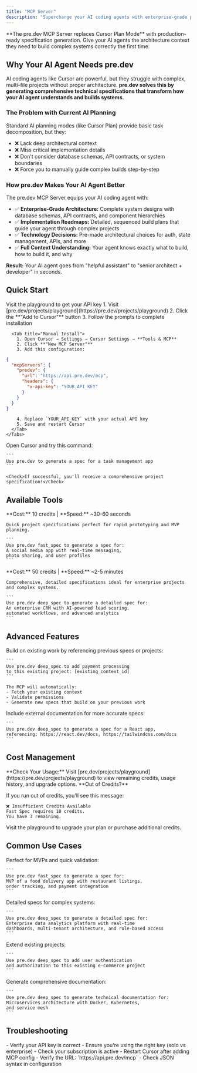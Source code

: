 ```yaml
---
title: "MCP Server"
description: "Supercharge your AI coding agents with enterprise-grade planning capabilities"
---
```


<Note>
  **The pre.dev MCP Server replaces Cursor Plan Mode** with production-ready specification generation. Give your AI agents the architecture context they need to build complex systems correctly the first time.
</Note>

## Why Your AI Agent Needs pre.dev

AI coding agents like Cursor are powerful, but they struggle with complex, multi-file projects without proper architecture. **pre.dev solves this by generating comprehensive technical specifications that transform how your AI agent understands and builds systems.**

### The Problem with Current AI Planning

Standard AI planning modes (like Cursor Plan) provide basic task decomposition, but they:
- ❌ Lack deep architectural context
- ❌ Miss critical implementation details
- ❌ Don't consider database schemas, API contracts, or system boundaries
- ❌ Force you to manually guide complex builds step-by-step

### How pre.dev Makes Your AI Agent Better

The pre.dev MCP Server equips your AI coding agent with:

- ✅ **Enterprise-Grade Architecture:** Complete system designs with database schemas, API contracts, and component hierarchies
- ✅ **Implementation Roadmaps:** Detailed, sequenced build plans that guide your agent through complex projects
- ✅ **Technology Decisions:** Pre-made architectural choices for auth, state management, APIs, and more
- ✅ **Full Context Understanding:** Your agent knows exactly what to build, how to build it, and why

**Result:** Your AI agent goes from "helpful assistant" to "senior architect + developer" in seconds.

## Quick Start

<Steps>
  <Step title="Get Your API Key">
    <Card title="Get API Key" icon="key" href="https://pre.dev/projects/playground">
      Visit the playground to get your API key
    </Card>
    
  </Step>
  
  <Step title="Install the MCP Server">
    <Tabs>
      <Tab title="One-Click Install">
        1. Visit [pre.dev/projects/playground](https://pre.dev/projects/playground)
        2. Click the **"Add to Cursor"** button
        3. Follow the prompts to complete installation
      </Tab>
      
      <Tab title="Manual Install">
        1. Open Cursor → Settings → Cursor Settings → **Tools & MCP**
        2. Click **"New MCP Server"**
        3. Add this configuration:

```json
{
  "mcpServers": {
    "predev": {
      "url": "https://api.pre.dev/mcp",
      "headers": {
        "x-api-key": "YOUR_API_KEY"
      }
    }
  }
}
```

        4. Replace `YOUR_API_KEY` with your actual API key
        5. Save and restart Cursor
      </Tab>
    </Tabs>
  </Step>
  
  <Step title="Test the Integration">
    Open Cursor and try this command:
    
    ```
    Use pre.dev to generate a spec for a task management app
    ```
    
    <Check>If successful, you'll receive a comprehensive project specification!</Check>
  </Step>
</Steps>

## Available Tools

<CardGroup cols={2}>
  <Card title="fast_spec" icon="bolt">
    **Cost:** 10 credits | **Speed:** ~30-60 seconds
    
    Quick project specifications perfect for rapid prototyping and MVP planning.
    
    ```
    Use pre.dev fast_spec to generate a spec for: 
    A social media app with real-time messaging, 
    photo sharing, and user profiles
    ```
  </Card>
  
  <Card title="deep_spec" icon="microscope">
    **Cost:** 50 credits | **Speed:** ~2-5 minutes
    
    Comprehensive, detailed specifications ideal for enterprise projects and complex systems.
    
    ```
    Use pre.dev deep_spec to generate a detailed spec for: 
    An enterprise CRM with AI-powered lead scoring, 
    automated workflows, and advanced analytics
    ```
  </Card>
  
</CardGroup>

## Advanced Features

<AccordionGroup>
  <Accordion title="Context Integration" icon="link">
    Build on existing work by referencing previous specs or projects:
    
    ```
    Use pre.dev deep_spec to add payment processing 
    to this existing project: [existing_context_id]
    ```
    
    The MCP will automatically:
    - Fetch your existing context
    - Validate permissions
    - Generate new specs that build on your previous work
  </Accordion>
  
  <Accordion title="Documentation References" icon="book">
    Include external documentation for more accurate specs:
    
    ```
    Use pre.dev deep_spec to generate a spec for a React app, 
    referencing: https://react.dev/docs, https://tailwindcss.com/docs
    ```
  </Accordion>
  
</AccordionGroup>

## Cost Management

<Info>
  **Check Your Usage:** Visit [pre.dev/projects/playground](https://pre.dev/projects/playground) to view remaining credits, usage history, and upgrade options.
</Info>

<Warning>
  **Out of Credits?** 
  
  If you run out of credits, you'll see this message:
  ```
  ❌ Insufficient Credits Available
  Fast Spec requires 10 credits.
  You have 3 remaining.
  ```
  
  Visit the playground to upgrade your plan or purchase additional credits.
</Warning>

## Common Use Cases

<Tabs>
  <Tab title="Rapid Prototyping">
    Perfect for MVPs and quick validation:
    
    ```
    Use pre.dev fast_spec to generate a spec for: 
    MVP of a food delivery app with restaurant listings, 
    order tracking, and payment integration
    ```
  </Tab>
  
  <Tab title="Enterprise Planning">
    Detailed specs for complex systems:
    
    ```
    Use pre.dev deep_spec to generate a detailed spec for: 
    Enterprise data analytics platform with real-time 
    dashboards, multi-tenant architecture, and role-based access
    ```
  </Tab>
  
  <Tab title="Feature Addition">
    Extend existing projects:
    
    ```
    Use pre.dev deep_spec to add user authentication 
    and authorization to this existing e-commerce project
    ```
  </Tab>
  
  <Tab title="Technical Documentation">
    Generate comprehensive documentation:
    
    ```
    Use pre.dev deep_spec to generate technical documentation for: 
    Microservices architecture with Docker, Kubernetes, 
    and service mesh
    ```
  </Tab>
</Tabs>

## Troubleshooting

<AccordionGroup>
  <Accordion title="Authentication Failed" icon="triangle-exclamation">
    - Verify your API key is correct
    - Ensure you're using the right key (solo vs enterprise)
    - Check your subscription is active
  </Accordion>
  
  <Accordion title="Tool Not Found" icon="magnifying-glass">
    - Restart Cursor after adding MCP config
    - Verify the URL: `https://api.pre.dev/mcp`
    - Check JSON syntax in configuration
  </Accordion>
</AccordionGroup>
